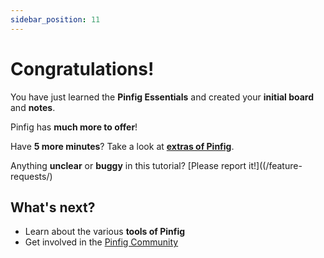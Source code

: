```yaml
---
sidebar_position: 11
---
```


# Congratulations!

You have just learned the **Pinfig Essentials** and created your **initial board** and **notes**.

Pinfig has **much more to offer**!

Have **5 more minutes**? Take a look at **[extras of Pinfig](/docs/category/extras/)**.

Anything **unclear** or **buggy** in this tutorial? [Please report it!]((/feature-requests/)

## What's next?

- Learn about the various **tools of Pinfig**
- Get involved in the [Pinfig Community](/community/support)
